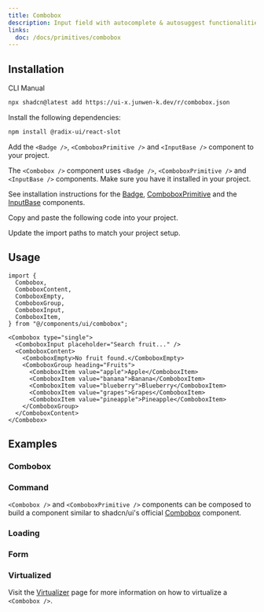 ```yaml
---
title: Combobox
description: Input field with autocomplete & autosuggest functionalities.
links:
  doc: /docs/primitives/combobox
---
```


<ComponentPreview
  name="combobox-demo"
  className="[&_div[cmdk-root]]:max-w-xs"
/>

## Installation

<Tabs defaultValue="cli">

<TabsList>
  <TabsTrigger value="cli">CLI</TabsTrigger>
  <TabsTrigger value="manual">Manual</TabsTrigger>
</TabsList>
<TabsContent value="cli">

```bash
npx shadcn@latest add https://ui-x.junwen-k.dev/r/combobox.json
```

</TabsContent>

<TabsContent value="manual">

<Steps>

<Step>Install the following dependencies:</Step>

```bash
npm install @radix-ui/react-slot
```

<Step>

Add the `<Badge />`, `<ComboboxPrimitive />` and `<InputBase />` component to your project.

</Step>

The `<Combobox />` component uses `<Badge />`, `<ComboboxPrimitive />` and `<InputBase />` components. Make sure you have it installed in your project.

See installation instructions for the [Badge](/docs/components/badge#installation), [ComboboxPrimitive](/docs/components/combobox-primitive#installation) and the [InputBase](/docs/components/input-base#installation) components.

<Step>Copy and paste the following code into your project.</Step>

<ComponentSource name="combobox" />

<Step>Update the import paths to match your project setup.</Step>

</Steps>

</TabsContent>

</Tabs>

## Usage

```tsx
import {
  Combobox,
  ComboboxContent,
  ComboboxEmpty,
  ComboboxGroup,
  ComboboxInput,
  ComboboxItem,
} from "@/components/ui/combobox";
```

```tsx
<Combobox type="single">
  <ComboboxInput placeholder="Search fruit..." />
  <ComboboxContent>
    <ComboboxEmpty>No fruit found.</ComboboxEmpty>
    <ComboboxGroup heading="Fruits">
      <ComboboxItem value="apple">Apple</ComboboxItem>
      <ComboboxItem value="banana">Banana</ComboboxItem>
      <ComboboxItem value="blueberry">Blueberry</ComboboxItem>
      <ComboboxItem value="grapes">Grapes</ComboboxItem>
      <ComboboxItem value="pineapple">Pineapple</ComboboxItem>
    </ComboboxGroup>
  </ComboboxContent>
</Combobox>
```

## Examples

### Combobox

<ComponentPreview
  name="combobox-demo"
  className="[&_div[cmdk-root]]:max-w-xs"
/>

### Command

`<Combobox />` and `<ComboboxPrimitive />` components can be composed to build a component similar to shadcn/ui's official [Combobox](https://ui.shadcn.com/docs/components/combobox) component.

<ComponentPreview
  name="combobox-command"
  className="[&_div[cmdk-root]]:max-w-xs"
/>

### Loading

<ComponentPreview
  name="combobox-loading"
  className="[&_div[cmdk-root]]:max-w-xs"
/>

### Form

<ComponentPreview
  name="combobox-form"
  className="[&_div[cmdk-root]]:max-w-xs"
/>

### Virtualized

Visit the [Virtualizer](/docs/utilities/virtualizer#combobox) page for more information on how to virtualize a `<Combobox />`.

<ComponentPreview
  name="virtualizer-combobox"
  className="[&_div[cmdk-root]]:max-w-xs"
/>
